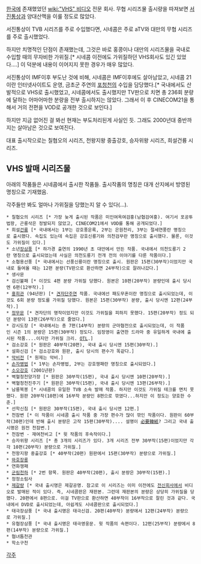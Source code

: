 [[한국]]에 존재했었던 [[wiki:"VHS" 비디오]] 전문 회사. 무협 시리즈물 출시량을 따져보면 [[서진통상]]과 양대산맥을 이룰 정도로 많았다.

서진통상이 TVB 시리즈를 주로 수입했다면, 시네콤은 주로 aTV와 대만의 무협 시리즈를 주로 출시했었다.

하지만 치명적인 단점이 존재했는데, 그것은 바로 홍콩이나 대만의 시리즈물을 국내로 수입할 때의 무자비한 가위질.[* 시네콤 이전에도 가위질하던 VHS회사도 있긴 있었다....] 이 덕분에 내용이 이어지지 못한 경우가 매우 많았다.

서진통상이 IMF이후 부도난 것에 비해, 시네콤은 IMF이후에도 살아남았고, 시네콤 21이란 인터넷사이트도 운영, 금초군 주연의 [[포청천]]의 수입을 담당했다.[* 국내에서도 산발적으로 VHS로 출시했었고, 시네콤에서도 출시했지만 TV판으로 치면 총 236회 분량에 달하는 어마어마한 분량을 전부 출시하지는 않았다. 그래서 이 후 CINECOM21을 통해서 거의 전편을 VOD로 공개한 것으로 보인다.]

하지만 지금 없어진 걸 봐선 현재는 부도처리된게 사실인 듯. 그래도 2000년대 중반까지는 살아남은 것으로 보여진다.

대표 출시작으로는 칠협오의 시리즈, 천왕지왕 중출강호, 승자위왕 시리즈, 희설건륭 시리즈.

== VHS 발매 시리즈물 ==

아래의 작품들은 시네콤에서 출시한 작품들. 출시작품의 명칭은 대개 산지에서 방영된 명칭으로 기재했음.

각주들만 봐도 얼마나 가위질을 당했는지 알 수 있다(…).

 * 칠협오의 시리즈 [* 가장 늦게 출시된 작품은 미인여옥여검홍(남협검여홍). 여기서 포공투법왕, 곤룡삭은 정발되지 않았고, CINECOM21에서 VOD를 통해 공개되었다.]
 * 희설[[건륭]] [* 국내에서는 1부는 강호풍운록, 2부는 은원천리, 3부는 절세연풍란 명칭으로 출시했다. 속집도 있는데 속집은 강호신룡기와 의천검무란 명칭으로 출시했다. 물론, 이것도 가위질이 있다.]
 * 소년[[장삼풍]] [* 하가경 출연의 1990년 초 대만에서 만든 작품. 국내에서 의천도룡기 2란 명칭으로 출시되었는데 사실은 의천도룡기 전개 전의 이야기를 다룬 작품이다.]
 * 소협용선풍 [* 국내에서는 선풍신룡이란 명칭으로 출시. 원판은 15편(30부작)이었지만 국내로 들여올 때는 12편 분량(TV판으로 환산하면 24부작)으로 잘려나갔다.]
 * 생사문
 * 검신불패 [* 이것도 4편 분량 가위질 당했다. 원본은 10편(20부작) 분량인데 출시 당시엔 6편(12부작).]
 * [[홍희관]] (94년판) [* [[견자단]]주연 작품. 국내에선 패도무혼이란 명칭으로 출시되었는데, 이것도 6회 분량 정도를 가위질 당했다. 원본은 15편(30부작) 분량, 출시 당시엔 12편(24부작).]
 * [[정무문]] [* 견자단의 명작이었지만 이것도 가위질을 피하지 못했다. 15편(20부작) 정도 되던 분량이 13편(26부작)으로 줄었다.] 
 * 강시도장 [* 국내에서는 총 7편(14부작) 분량의 군마협전으로 출시되었는데, 이 작품인 시즌 1의 분량은 15편(30부작) 정도다. 임정영이 출연한 드라마 중 유일하게 국내에 출시된 작품....이지만 가위질 크리. [[OTL]].]
 * 검소강호 [* 원판은 40부작(20편), 국내 출시 당시엔 15편(30부작).]
 * 설화신검 [* 검소강호와 원판, 출시 당시의 편수가 똑같다.]
 * [[악비]]전 [* 원제는 악비.]
 * [[손자병법]] [* 1부는 손자병법, 2부는 강호쟁패란 명칭으로 출시되었다.]
 * [[소오강호]] (2001년판)
 * 벽혈청천양가장 [* 원판은 30부작(15편), 국내 출시 당시엔 10편(20부작).]
 * 벽혈청천진주기 [* 원판은 30부작(15편), 국내 출시 당시엔 13편(26부작).]
 * 남룡북봉 [* 시네콤의 유일한 TVB 소속 발매 작품. 하지만 이것도 가위질 테크를 면치 못했다. 원판 20부작(10편)에 16부작 분량인 8편으로 깎였다...하지만 이 정도는 양호한 수준.]
 * 선학신침 [* 원판은 30부작(15편), 국내 출시 당시엔 12편.]
 * 천잠변 [* 이 작품이 시네콤 출시 작품 중 가장 편수가 많이 깎인 작품이다. 원판이 60부작(30편)인데 반해 출시 분량은 고작 15편(30부작).... 설명이 [[必要韓紙]]? 그리고 국내 출시명은 원전 천잠변.]
 * 천잠변 - 재여천비고 [* 윗 작품의 후속작이다.]
 * 승자위왕 시리즈 [* 총 3개의 시리즈가 있다. 3개 시리즈 전부 30부작(15편)이었지만 각각 10편(20부작) 분량으로 가위질.]
 * 천왕지왕 중출강호 [* 40부작(20편) 원판에서 15편(30부작) 분량으로 가위질.]
 * [[와호장룡]]
 * 연화쟁패
 * [[군림천하]] [* 2번 항목. 원판은 40부작(20편), 출시 분량은 30부작(15편).]
 * 정정소림사
 * [[제갈량]] [* 국내 출시명은 제갈공명. 참고로 이 시리즈는 이미 이전에도 [[동양비디오|전신회사]]에서 비디오로 발매된 적이 있다. 즉, 시네콤판은 재판본. 그런데 재판본의 분량은 상당히 가위질을 당했다. 20편에서 8편으로. 이걸 TV판으로 환산하면 40부작이 16부작으로 잘린 것과 같다. 국내에서 DVD로 출시되었는데, 아쉽게도 시네콤판으로 출시되었다.]
 * 태극장삼풍 [* 국내 출시명은 태극신검. 20편(40부작) 분량에서 12편(24부작) 분량으로 가위질.]
 * 유협장삼풍 [* 국내 출시명은 태극영웅문. 윗 작품의 속편이다. 12편(25부작) 분량에서 8편(14부작) 분량으로 가위질.]
 * 협녀틈천관
 * 학소구천

[[각주]]
